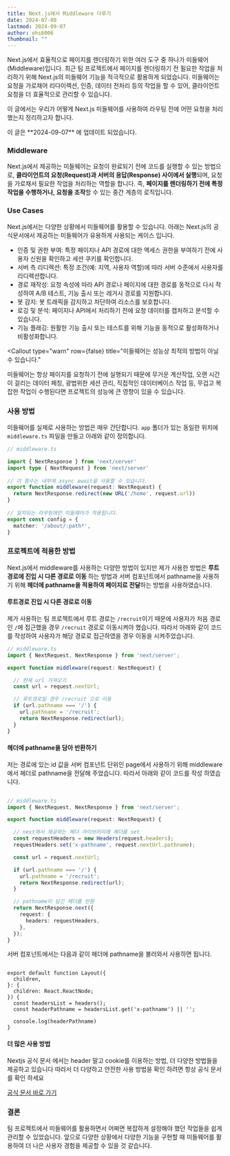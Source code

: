 ```yaml
---
title: Next.js에서 Middleware 다루기
date: 2024-07-08
lastmod: 2024-09-07
author: ohs6006
thumbnail: ""
---
```


Next.js에서 효율적으로 페이지를 렌더링하기 위한 여러 도구 중 하나가 미들웨어(Middleware)입니다. 최근 팀 프로젝트에서 페이지를 렌더링하기 전 필요한 작업을 처리하기 위해 Next.js의 미들웨어 기능을 적극적으로 활용하게 되었습니다. 미들웨어는 요청을 가로채어 리다이렉션, 인증, 데이터 전처리 등의 작업을 할 수 있어, 클라이언트 요청을 더 효율적으로 관리할 수 있습니다.

이 글에서는 우리가 어떻게 Next.js 미들웨어를 사용하여 라우팅 전에 어떤 요청을 처리했는지 정리하고자 합니다.

<Callout type="info" row={true}>
  이 글은 **2024-09-07** 에 업데이트 되었습니다.
</Callout>

### Middleware

Next.js에서 제공하는 미들웨어는 요청이 완료되기 전에 코드를 실행할 수 있는 방법으로, **클라이언트의 요청(Request)과 서버의 응답(Response) 사이에서 실행**되며, 요청을 가로채서 필요한 작업을 처리하는 역할을 합니다. 즉, **페이지를 렌더링하기 전에 특정 작업을 수행하거나, 요청을 조작**할 수 있는 중간 계층의 로직입니다.

### Use Cases

Next.js에서는 다양한 상황에서 미들웨어를 활용할 수 있습니다. 아래는 Next.js의 공식문서에서 제공하는 미들웨어가 유용하게 사용되는 케이스 입니다.

- 인증 및 권한 부여: 특정 페이지나 API 경로에 대한 액세스 권한을 부여하기 전에 사용자 신원을 확인하고 세션 쿠키를 확인합니다.
- 서버 측 리디렉션: 특정 조건(예: 지역, 사용자 역할)에 따라 서버 수준에서 사용자를 리디렉션합니다.
- 경로 재작성: 요청 속성에 따라 API 경로나 페이지에 대한 경로를 동적으로 다시 작성하여 A/B 테스트, 기능 출시 또는 레거시 경로를 지원합니다.
- 봇 감지: 봇 트래픽을 감지하고 차단하여 리소스를 보호합니다.
- 로깅 및 분석: 페이지나 API에서 처리하기 전에 요청 데이터를 캡처하고 분석할 수 있습니다.
- 기능 플래깅: 원활한 기능 출시 또는 테스트를 위해 기능을 동적으로 활성화하거나 비활성화합니다.

<Callout
  type="warn"
  row={false}
  title="미들웨어는 성능상 최적의 방법이 아닐 수 있습니다."
>
  미들웨어는 항상 페이지를 요청하기 전에 실행되기 때문에 무거운 계산작업, 오랜 시간이 걸리는 데이터 페칭, 광법위한 세션 관리, 직접적인 데이터베이스 작업 등, 무겁고 복잡한 작업이 수행된다면 프로젝트의 성능에 큰 영향이 있을 수 있습니다.
</Callout>

### 사용 방법

미들웨어를 실제로 사용하는 방법은 매우 간단합니다. `app` 폴더가 있는 동일한 위치에 `middleware.ts` 파일을 만들고 아래와 같이 정의합니다. 

```ts
// middleware.ts

import { NextResponse } from 'next/server'
import type { NextRequest } from 'next/server'
 
// 이 함수는 내부에 async await을 사용할 수 있습니다.
export function middleware(request: NextRequest) {
  return NextResponse.redirect(new URL('/home', request.url))
}
 
// 일치되는 라우팅에만 미들웨어가 적용됩니다.
export const config = {
  matcher: '/about/:path*',
}
```

### 프로젝트에 적용한 방법

Next.js에서 middleware를 사용하는 다양한 방법이 있지만 제가 사용한 방법은 **루트 경로에 진입 시 다른 경로로 이동** 하는 방법과 서버 컴포넌트에서 pathname을 사용하기 위해 **헤더에 pathname을 적용하여 페이지로 전달**하는 방법을 사용하였습니다.

#### 루트경로 진입 시 다른 경로로 이동

제가 사용하는 팀 프로젝트에서 루트 경로는 `/recruit`이기 때문에 사용자가 처음 경로인 `/`에 접근했을 경우 `/recruit` 경로로 이동시켜야 했습니다. 따라서 아래와 같이 코드를 작성하여 사용자가 해당 경로로 접근하였을 경우 이동을 시켜주었습니다.
 
```ts
// middleware.ts
import { NextRequest, NextResponse } from 'next/server';

export function middleware(request: NextRequest) {

  // 현재 url 가져오기
  const url = request.nextUrl;

  // 루트경로일 경우 /recruit 으로 이동
  if (url.pathname === '/') {
    url.pathname = '/recruit';
    return NextResponse.redirect(url);
  }
}
```

#### 헤더에 pathname을 담아 반환하기

저는 경로에 있는 id 값을 서버 컴포넌트 단위인 page에서 사용하기 위해 middleware에서 헤더로 pathname을 전달해 주었습니다. 따라서 아래와 같이 코드를 작성 하였습니다.

```ts

// middleware.ts
import { NextRequest, NextResponse } from 'next/server';

export function middleware(request: NextRequest) {

  // next에서 제공하는 헤더 라이브러리에 헤더를 set
  const requestHeaders = new Headers(request.headers);
  requestHeaders.set('x-pathname', request.nextUrl.pathname);

  const url = request.nextUrl;

  if (url.pathname === '/') {
    url.pathname = '/recruit';
    return NextResponse.redirect(url);
  }

  // pathname이 담긴 헤더를 반환
  return NextResponse.next({
    request: {
      headers: requestHeaders,
    },
  });
}

```

서버 컴포넌트에서는 다음과 같이 헤더에 pathname을 불러와서 사용하면 됩니다.

```tsx

export default function Layout({
  children,
}: {
  children: React.ReactNode;
}) {
  const headersList = headers();
  const headerPathname = headersList.get('x-pathname') || '';

  console.log(headerPathname)
}
```


#### 더 많은 사용 방법

Nextjs 공식 문서 에서는 header 말고 cookie를 이용하는 방법, 더 다양한 방법들을 제공하고 있습니다 따라서 더 다양하고 안전한 사용 방법을 확인 하려면 항상 공식 문서를 확인 하세요

[공식 문서 바로 가기](https://nextjs.org/docs/app/building-your-application/routing/middleware)

### 결론

팀 프로젝트에서 미들웨어를 활용하면서 어쩌면 복잡하게 설정해야 했던 작업들을 쉽게 관리할 수 있었습니다. 앞으로 다양한 상황에서 다양한 기능을 구현할 때 미들웨어를 활용하여 더 나은 사용자 경험을 제공할 수 있을 것 같습니다.